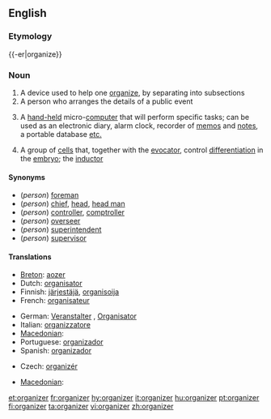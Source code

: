 ==English==
{{wikipedia}}

===Etymology===
{{-er|organize}}

===Noun===
{{en-noun}}

# A device used to help one [[organize]], by separating into subsections
# A person who arranges the details of a public event
# {{computing}} A [[hand-held]] micro-[[computer]] that will perform specific tasks; can be used as an electronic diary, alarm clock, recorder of [[memo]]s and [[note]]s, a portable database [[etc.]]
# {{medicine}} A group of [[cell]]s that, together with the [[evocator]], control [[differentiation]] in the [[embryo]]; the [[inductor]]

====Synonyms====
* (''person'') [[foreman]]
* (''person'') [[chief]], [[head]], [[head man]]
* (''person'') [[controller]], [[comptroller]]
* (''person'') [[overseer]]
* (''person'') [[superintendent]]
* (''person'') [[supervisor]]

====Translations====
{{trans-top|person arranging public events}}
* [[Breton]]: [[aozer]]
* Dutch: [[organisator]] {{m}}
* Finnish: [[järjestäjä]], [[organisoija]]
* French: [[organisateur]] {{m}}
{{trans-mid}}
* German: [[Veranstalter]] {{m}}, [[Organisator]] {{m}}
* Italian: [[organizzatore]] {{m}}
* [[Macedonian]]: {{t|mk|организатор|m|tr=organizátor|sc=Cyrl}}
* Portuguese: [[organizador]] {{m}}
* Spanish: [[organizador]] {{m}}
{{trans-bottom}}

{{trans-top|hand-held micro-computer}}
* Czech: [[organizér]] {{m}}
{{trans-mid}}
* [[Macedonian]]: {{t|mk|организатор|m|tr=organizátor|sc=Cyrl}}
{{trans-bottom}}

[[et:organizer]]
[[fr:organizer]]
[[hy:organizer]]
[[it:organizer]]
[[hu:organizer]]
[[pt:organizer]]
[[fi:organizer]]
[[ta:organizer]]
[[vi:organizer]]
[[zh:organizer]]